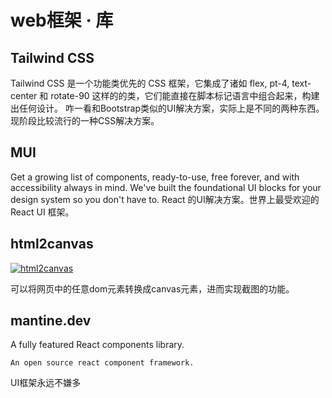 
# web框架 · 库

## Tailwind CSS
<AppCard picOrgin="https://url-shortener.ri1ken.workers.dev/S2ckzR" appName="Tailwind CSS" website="https://tailwindcss.com/">
    Tailwind CSS 是一个功能类优先的 CSS 框架，它集成了诸如 flex, pt-4, text-center 和 rotate-90 这样的的类，它们能直接在脚本标记语言中组合起来，构建出任何设计。
</AppCard>

<Callout>
    咋一看和Bootstrap类似的UI解决方案，实际上是不同的两种东西。现阶段比较流行的一种CSS解决方案。
</Callout>

## MUI

<AppCard picOrgin="https://url-shortener.ri1ken.workers.dev/7RrEQM" appName="MUI" website="https://mui.com/">
    Get a growing list of components, ready-to-use, free forever, and with accessibility always in mind. We've built the foundational UI blocks for your design system so you don't have to.
</AppCard>

<Callout>
   React 的UI解决方案。世界上最受欢迎的 React UI 框架。
</Callout>

## html2canvas

[![html2canvas](/images/html2canvas.png)](https://html2canvas.hertzen.com/)

可以将网页中的任意dom元素转换成canvas元素，进而实现截图的功能。

## mantine.dev
<AppCard picOrgin="https://url-shortener.ri1ken.workers.dev/66bXsM" appName="Mantine.dev" website="https://mantine.dev" github="https://img.shields.io/github/stars/mantinedev/mantine?style=social" twitter="https://img.shields.io/twitter/follow/mantinedev?style=social">
    A fully featured React components library.

    An open source react component framework.
</AppCard>

<Callout>
    UI框架永远不嫌多
</Callout>
